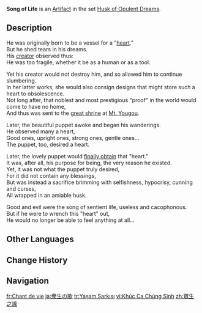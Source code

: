{{Artifact Infobox
|image = Item Song of Life.png
|set   = Husk of Opulent Dreams
|piece = Sands of Eon
}}
{{Description|As far as Inazuma is concerned, this is some small object from overseas. The heart of this mechanism has been removed, and its hands no longer turn.}}
'''Song of Life''' is an [[Artifact]] in the set [[Husk of Opulent Dreams]].

==Description==
He was originally born to be a vessel for a "[[gnosis|heart]]."<br>But he shed tears in his dreams.<br>His [[Ei|creator]] observed thus:<br>He was too fragile, whether it be as a human or as a tool.

Yet his creator would not destroy him, and so allowed him to continue slumbering.<br>In her latter works, she would also consign designs that might store such a heart to obsolescence.<br>Not long after, that noblest and most prestigious "proof" in the world would come to have no home,<br>And thus was sent to the [[Grand Narukami Shrine (Subarea)|great shrine]] at [[Mt. Yougou]].

Later, the beautiful puppet awoke and began his wanderings.<br>He observed many a heart,<br>Good ones, upright ones, strong ones, gentle ones...<br>The puppet, too, desired a heart.

Later, the lovely puppet would [[Everlasting Lord of Arcane Wisdom|finally obtain]] that "heart."<br>It was, after all, his purpose for being, the very reason he existed.<br>Yet, it was not what the puppet truly desired,<br>For it did not contain any blessings,<br>But was instead a sacrifice brimming with selfishness, hypocrisy, cunning and curses,<br>All wrapped in an amiable husk.

Good and evil were the song of sentient life, useless and cacophonous.<br>But if he were to wrench this "heart" out,<br>He would no longer be able to feel anything at all...

==Other Languages==
{{Other Languages
|en       = Song of Life
|zhs      = 众生之谣
|zhs_rm   = Zhòngshēng zhi Yáo
|zht      = 眾生之謠
|zht_rm   = Zhòngshēng zhi Yáo
|zh_tl    = The Song of All Living Things
|ja       = 衆生の歌
|ja_rm    = Shujou no Uta
|ja_tl    = The Song of {{w|Sentient beings (Buddhism)|All Living Things}}
|ko       = 중생의 노래
|ko_rm    = Jungsaeng-ui Norae
|ko_tl    = The Song of {{w|Sentient beings (Buddhism)|All Living Things}}
|es       = Canto de la Vida
|es_tl    = Song of Life
|fr       = Chant de vie
|fr_tl    = Song of Life
|ru       = Песнь жизни
|ru_tl    = Song of Life
|th       = Song of Life
|vi       = Khúc Ca Chúng Sinh
|vi_tl    = The Song of All Living Things
|de       = Lied der Vergänglichkeit
|de_tl    = Song of Transience
|id       = Song of Life
|pt       = Canção da Vida
|pt_tl    = 
|tr       = Yaşam Şarkısı
|tr_tl    = Life Song
|it       = Canzone della vita
|it_tl    = Song of Life
}}

==Change History==
{{Change History|2.3}}

==Navigation==
{{Artifact Set Navbox|Husk of Opulent Dreams}}

[[fr:Chant de vie]]
[[ja:衆生の歌]]
[[tr:Yaşam Şarkısı]]
[[vi:Khúc Ca Chúng Sinh]]
[[zh:眾生之謠]]